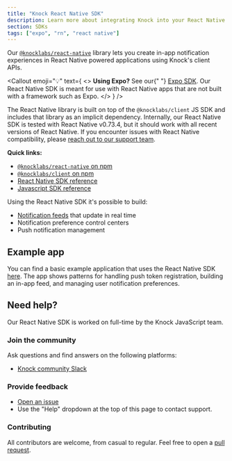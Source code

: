 ```yaml
---
title: "Knock React Native SDK"
description: Learn more about integrating Knock into your React Native applications through our React Native SDKs.
section: SDKs
tags: ["expo", "rn", "react native"]
---
```


Our [`@knocklabs/react-native`](https://www.npmjs.com/package/@knocklabs/react-native) library lets you create in-app notification experiences in React Native powered applications using Knock's client APIs.

<Callout
  emoji="💡"
  text={
    <>
      <strong>Using Expo?</strong> See our{" "}
      <a href="/in-app-ui/expo/sdk/overview">Expo SDK</a>. Our React Native SDK
      is meant for use with React Native apps that are not built with a
      framework such as Expo.
    </>
  }
/>

The React Native library is built on top of the `@knocklabs/client` JS SDK and includes that library as an implicit dependency. Internally, our React Native SDK is tested with React Native v0.73.4, but it should work with all recent versions of React Native. If you encounter issues with React Native compatibility, please [reach out to our support team](mailto:support@knock.app).

**Quick links:**

- [`@knocklabs/react-native` on npm](https://www.npmjs.com/package/@knocklabs/react-native)
- [`@knocklabs/client` on npm](https://www.npmjs.com/package/@knocklabs/client)
- [React Native SDK reference](/in-app-ui/react-native/sdk/reference)
- [Javascript SDK reference](/in-app-ui/javascript/sdk/reference)

Using the React Native SDK it's possible to build:

- [Notification feeds](/in-app-ui/react-native/notification-feeds) that update in real time
- Notification preference control centers
- Push notification management

## Example app

You can find a basic example application that uses the React Native SDK [here](https://github.com/knocklabs/javascript/tree/main/examples/react-native-example). The app shows patterns for handling push token registration, building an in-app feed, and managing user notification preferences.

## Need help?

Our React Native SDK is worked on full-time by the Knock JavaScript team.

### Join the community

Ask questions and find answers on the following platforms:

- [Knock community Slack](https://knock.app/join-slack)

### Provide feedback

- [Open an issue](https://github.com/knocklabs/javascript/issues/new)
- Use the "Help" dropdown at the top of this page to contact support.

### Contributing

All contributors are welcome, from casual to regular. Feel free to open a [pull request](https://github.com/knocklabs/javascript/pulls/new).

